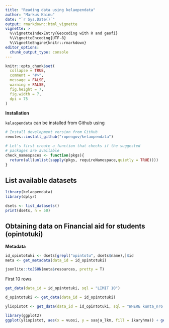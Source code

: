 ```yaml
---
title: "Reading data using kelaopendata"
author: "Markus Kainu"
date: "`r Sys.Date()`"
output: rmarkdown::html_vignette
vignette: >
  %\VignetteIndexEntry{Geocoding with R and geofi}
  %\VignetteEncoding{UTF-8}
  %\VignetteEngine{knitr::rmarkdown}
editor_options: 
  chunk_output_type: console
---
```


```r
knitr::opts_chunk$set(
  collapse = TRUE,
  comment = "#>",
  message = FALSE, 
  warning = FALSE,
  fig.height = 7,  
  fig.width = 7,
  dpi = 75
)
```


**Installation**

`kelaopendata` can be installed from Github using

```r
# Install development version from GitHub
remotes::install_github("ropengov/kelaopendata")
```

```r
# Let's first create a function that checks if the suggested 
# packages are available
check_namespaces <- function(pkgs){
  return(all(unlist(sapply(pkgs, requireNamespace,quietly = TRUE))))
}
```


## List available datasets

```r
library(kelaopendata)
library(dplyr)

dsets <- list_datasets()
print(dsets, n = 50)
```

## Obtaining data on Financial aid for students (opintotuki)

**Metadata**

```r
id_opintotuki <- dsets[grepl("opintotu", dsets$name),]$id
meta <- get_metadata(data_id = id_opintotuki)

jsonlite::toJSON(meta$resources, pretty = T)
```

First 10 rows

```r
get_data(data_id = id_opintotuki, sql = "LIMIT 10")
```

```r
d_opintotuki <- get_data(data_id = id_opintotuki)
```



```r
yliopistot <- get_data(data_id = id_opintotuki, sql = "WHERE kunta_nro = 853 AND aikatyyppi = 'Kuukausi' AND etuus = 'Opintolainan valtiontakaus' AND oppilaitos_peruste = 'Viimeisin oppilaitos' AND oppilaitosaste = 'Yliopistot'")
```

```r
library(ggplot2)
ggplot(yliopistot, aes(x = vuosi, y = saaja_lkm, fill = ikaryhma)) + geom_col(position = position_stack()) + facet_wrap(~sukupuoli)
```

